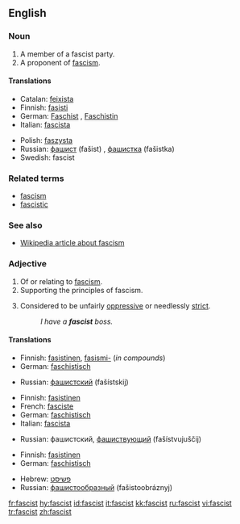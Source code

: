 ==English==

===Noun===
{{en-noun}}

# A member of a fascist party.
# A proponent of [[fascism]].

====Translations====
{{top}}
*Catalan: [[feixista]]
*Finnish: [[fasisti]]
*German: [[Faschist]] {{m}}, [[Faschistin]] {{f}}
*Italian: [[fascista]]
{{mid}}
*Polish: [[faszysta]] {{m}}
*Russian: [[фашист]] (fašist) {{m}}, [[фашистка]] (fašistka) {{f}}
*Swedish: fascist {{c}}
{{bottom}}

===Related terms===
*[[fascism]]
*[[fascistic]]

===See also===
*[[w:fascism|Wikipedia article about fascism]]

===Adjective===
{{en-adj}}

# Of or relating to [[fascism]].
# Supporting the principles of fascism.
# {{informal}} Considered to be unfairly [[oppressive]] or needlessly [[strict]].
#:''I have a '''fascist''' boss.''

====Translations====

{{trans-top|of or relating to fascism}}
*Finnish: [[fasistinen]], [[fasismi-]] (''in compounds'')
*German: [[faschistisch]]
{{trans-mid}}
*Russian: [[фашистский]] (fašístskij)
{{trans-bottom}}

{{trans-top|supporting the principles of fascism}}
*Finnish: [[fasistinen]]
*French: [[fasciste]]
*German: [[faschistisch]]
*Italian: [[fascista]]
{{trans-mid}}
*Russian: фашистский, [[фашиствующий]] (fašístvujuščij)
{{trans-bottom}}

{{trans-top|informal: unfairly oppressive or needlessly strict}}
*Finnish: [[fasistinen]]
*German: [[faschistisch]]
{{trans-mid}}
*Hebrew: [[פשיסט]]
*Russian: [[фашистообразный]] (fašistoobráznyj)
{{trans-bottom}}

[[fr:fascist]]
[[hy:fascist]]
[[id:fascist]]
[[it:fascist]]
[[kk:fascist]]
[[ru:fascist]]
[[vi:fascist]]
[[tr:fascist]]
[[zh:fascist]]
